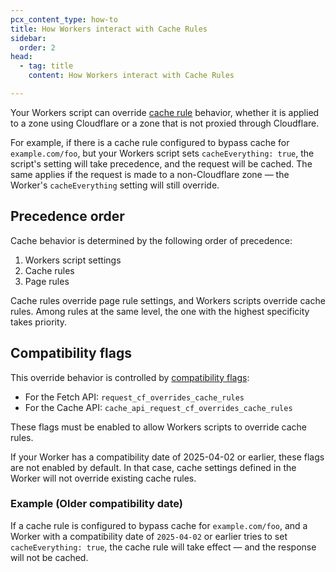 ```yaml
---
pcx_content_type: how-to
title: How Workers interact with Cache Rules
sidebar:
  order: 2
head:
  - tag: title
    content: How Workers interact with Cache Rules

---
```


Your Workers script can override [cache rule](/cache/how-to/cache-rules/) behavior, whether it is applied to a zone using Cloudflare or a zone that is not proxied through Cloudflare.

For example, if there is a cache rule configured to bypass cache for `example.com/foo`, but your Workers script sets `cacheEverything: true`, the script's setting will take precedence, and the request will be cached. The same applies if the request is made to a non-Cloudflare zone — the Worker's `cacheEverything` setting will still override.

## Precedence order

Cache behavior is determined by the following order of precedence:

1. Workers script settings
2. Cache rules
3. Page rules

Cache rules override page rule settings, and Workers scripts override cache rules. Among rules at the same level, the one with the highest specificity takes priority.

## Compatibility flags

This override behavior is controlled by [compatibility flags](/workers/configuration/compatibility-flags/):

- For the Fetch API: `request_cf_overrides_cache_rules`
- For the Cache API: `cache_api_request_cf_overrides_cache_rules`

These flags must be enabled to allow Workers scripts to override cache rules.

If your Worker has a compatibility date of 2025-04-02 or earlier, these flags are not enabled by default. In that case, cache settings defined in the Worker will not override existing cache rules.

### Example (Older compatibility date)

If a cache rule is configured to bypass cache for `example.com/foo`, and a Worker with a compatibility date of `2025-04-02` or earlier tries to set `cacheEverything: true`, the cache rule will take effect — and the response will not be cached.